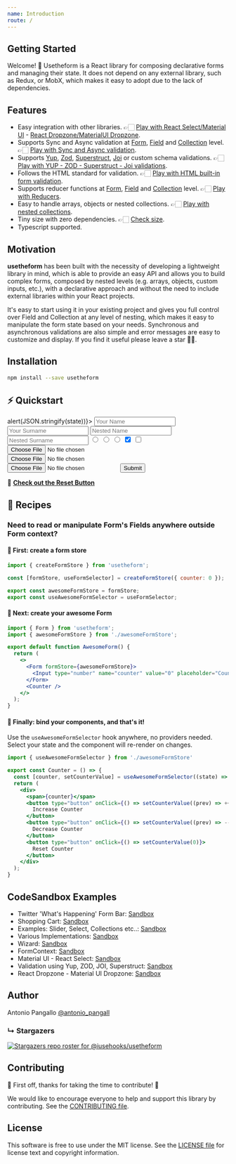 ```yaml
---
name: Introduction
route: /
---
```



## Getting Started

Welcome! 👋 Usetheform is a React library for composing declarative forms and managing their state. It does not depend on any external library, such as Redux, or MobX, which makes it easy to adopt due to the lack of dependencies.

## Features

- Easy integration with other libraries. 👉🏻 [Play with React Select/Material UI](https://codesandbox.io/s/materialuireactselect-6ufc2) - [React Dropzone/MaterialUI Dropzone](https://codesandbox.io/s/reactdropzone-materialuidropzone-yjb8w).
- Supports Sync and Async validation at [Form](https://iusehooks.github.io/usetheform/docs-form#validation---sync), [Field](https://iusehooks.github.io/usetheform/docs-input#validation---sync) and [Collection](https://iusehooks.github.io/usetheform/docs-collection#validation---sync) level. 👉🏻 [Play with Sync and Async validation](https://iusehooks.github.io/usetheform/docs-input#validation---sync).
- Supports [Yup](https://codesandbox.io/s/schema-validations-uc1m6?file=/src/FormYUP.jsx), [Zod](https://codesandbox.io/s/schema-validations-uc1m6?file=/src/FormZOD.jsx), [Superstruct](https://codesandbox.io/s/schema-validations-uc1m6?file=/src/FormSuperStruct.jsx), [Joi](https://codesandbox.io/s/schema-validations-uc1m6?file=/src/FormJOI.jsx) or custom schema validations. 👉🏻 [Play with YUP - ZOD - Superstruct - Joi validations](https://codesandbox.io/s/schema-validations-uc1m6).
- Follows the HTML standard for validation. 👉🏻 [Play with HTML built-in form validation](https://codesandbox.io/s/built-informvalidation-lp672?file=/src/Info.jsx).
- Supports reducer functions at [Form](https://iusehooks.github.io/usetheform/docs-form#reducers), [Field](https://iusehooks.github.io/usetheform/docs-input#reducers) and [Collection](https://iusehooks.github.io/usetheform/docs-collection#reducers) level. 👉🏻 [Play with Reducers](https://iusehooks.github.io/usetheform/docs-form#reducers).
- Easy to handle arrays, objects or nested collections. 👉🏻 [Play with nested collections](https://iusehooks.github.io/usetheform/docs-collection#nested-collections).
- Tiny size with zero dependencies. 👉🏻 [Check size](https://bundlephobia.com/result?p=usetheform).
- Typescript supported.

## Motivation
**usetheform** has been built with the necessity of developing a lightweight library in mind, which is able to provide an easy API and allows you to build complex forms, composed by nested levels (e.g. arrays, objects, custom inputs, etc.), with a declarative approach and without the need to include external libraries within your React projects.

It's easy to start using it in your existing project and gives you full control over Field and Collection at any level of nesting, which makes it easy to manipulate the form state based on your needs. Synchronous and asynchronous validations are also simple and error messages are easy to customize and display. If you find it useful please leave a star 🙏🏻.

## Installation

```sh
npm install --save usetheform
```

## ⚡ Quickstart

<Playground>
  <Form onSubmit={(state) => alert(JSON.stringify(state))}>
    <Collection object name="user"> 
      <Input type="text" name="name" placeholder="Your Name" />
      <Input type="text" name="surname" placeholder="Your Surname" />
    </Collection>
    <Collection object name="nested"> 
      <Collection object name="user"> 
        <Input type="text" name="name" placeholder="Nested Name" />
        <Input type="text" name="surname" placeholder="Nested Surname" />
      </Collection>
    </Collection>
    <Input type="radio" name="gender" value="M" placeholder="M" />
    <Input type="radio" name="gender" value="F" placeholder="F" />
    <Input type="radio" name="gender" value="Other" placeholder="Other" />
    <Collection object name="options"> 
      <Input type="checkbox" name="one" checked placeholder="Opt 1" />
      <Input type="checkbox" name="second" placeholder="Opt 2" />
    </Collection>
    <Collection array name="media"> 
      <Input type="file" />
      <Input type="file" />
      <Input type="file" />
    </Collection>
    <button type="submit">Submit</button>
    <Reset />
  </Form>
</Playground>

🔎 [**Check out the Reset Button**](https://iusehooks.github.io/usetheform/docs-use-form#basic-usage)

## 📖 Recipes

### Need to read or manipulate Form's Fields anywhere outside Form context?

#### 🙈 First: create a form store

```jsx
import { createFormStore } from 'usetheform';

const [formStore, useFormSelector] = createFormStore({ counter: 0 });

export const awesomeFormStore = formStore;
export const useAwesomeFormSelector = useFormSelector;
```

#### 🙉 Next: create your awesome Form

```jsx
import { Form } from 'usetheform';
import { awesomeFormStore } from './awesomeFormStore';

export default function AwesomeForm() {
  return (
    <>
      <Form formStore={awesomeFormStore}>
        <Input type="number" name="counter" value="0" placeholder="Counter" />
      </Form>
      <Counter />
    </>
  );
}
```

#### 🙊 Finally: bind your components, and that's it!

Use the `useAwesomeFormSelector` hook anywhere, no providers needed. Select your state and the component will re-render on changes.

```jsx
import { useAwesomeFormSelector } from './awesomeFormStore'

export const Counter = () => {
  const [counter, setCounterValue] = useAwesomeFormSelector((state) => state.counter);
  return (
    <div>
      <span>{counter}</span>
      <button type="button" onClick={() => setCounterValue((prev) => ++prev)}>
        Increase Counter
      </button>
      <button type="button" onClick={() => setCounterValue((prev) => --prev)}>
        Decrease Counter
      </button>
      <button type="button" onClick={() => setCounterValue(0)}>
        Reset Counter
      </button>
    </div>
  );
}
```

## CodeSandbox Examples

- Twitter 'What's Happening' Form Bar: [Sandbox](https://codesandbox.io/s/twitter-bar-form-czx3o)
- Shopping Cart: [Sandbox](https://codesandbox.io/s/shopping-cart-97y5k)
- Examples: Slider, Select, Collections etc..: [Sandbox](https://codesandbox.io/s/formexample2-mmcjs)
- Various Implementations: [Sandbox](https://codesandbox.io/s/035l4l75ln)
- Wizard: [Sandbox](https://codesandbox.io/s/v680xok7k7)
- FormContext: [Sandbox](https://codesandbox.io/s/formcontext-ukvc5)
- Material UI - React Select: [Sandbox](https://codesandbox.io/s/materialuireactselect-6ufc2)
- Validation using Yup, ZOD, JOI, Superstruct: [Sandbox](https://codesandbox.io/s/schema-validations-uc1m6)
- React Dropzone - Material UI Dropzone: [Sandbox](https://codesandbox.io/s/reactdropzone-materialuidropzone-yjb8w)

## Author

Antonio Pangallo [@antonio_pangall](https://twitter.com/antonio_pangall)
### &#8627; Stargazers
[![Stargazers repo roster for @iusehooks/usetheform](https://reporoster.com/stars/iusehooks/usetheform)](https://github.com/iusehooks/usetheform/stargazers)

## Contributing

🎉 First off, thanks for taking the time to contribute! 🎉

We would like to encourage everyone to help and support this library by contributing. See the [CONTRIBUTING file](https://github.com/iusehooks/usetheform/blob/master/CONTRIBUTING.md).

## License

This software is free to use under the MIT license.
See the [LICENSE file](https://github.com/iusehooks/usetheform/blob/master/LICENSE.md) for license text and copyright information.
